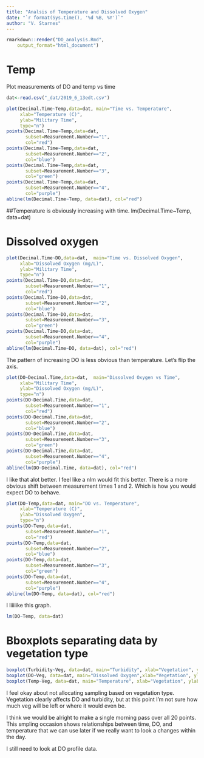 ```yaml
---
title: "Analsis of Temperature and Dissolved Oxygen"
date: "`r format(Sys.time(), '%d %B, %Y')`"
author: "V. Starnes"
---
```


```r
rmarkdown::render("DO_analysis.Rmd",
    output_format="html_document")
```

# Temp

Plot measurements of DO and temp vs time

```r
dat<-read.csv("_dat/2019_6_13edt.csv")
```

```r
plot(Decimal.Time~Temp,data=dat, main="Time vs. Temperature",
     xlab="Temperature (C)",
     ylab="Military Time",
     type="n")
points(Decimal.Time~Temp,data=dat,
       subset=Measurement.Number=="1",
       col="red")
points(Decimal.Time~Temp,data=dat,
       subset=Measurement.Number=="2",
       col="blue")
points(Decimal.Time~Temp,data=dat,
       subset=Measurement.Number=="3",
       col="green")
points(Decimal.Time~Temp,data=dat,
       subset=Measurement.Number=="4",
       col="purple")
abline(lm(Decimal.Time~Temp, data=dat), col="red")
```



##Temperature is obviously increasing with time.
lm(Decimal.Time~Temp, data=dat)

# Dissolved oxygen

```r
plot(Decimal.Time~DO,data=dat,  main="Time vs. Dissolved Oxygen",
     xlab="Dissolved Oxygen (mg/L)",
     ylab="Military Time",
     type="n")
points(Decimal.Time~DO,data=dat,
       subset=Measurement.Number=="1",
       col="red")
points(Decimal.Time~DO,data=dat,
       subset=Measurement.Number=="2",
       col="blue")
points(Decimal.Time~DO,data=dat,
       subset=Measurement.Number=="3",
       col="green")
points(Decimal.Time~DO,data=dat,
       subset=Measurement.Number=="4",
       col="purple")
abline(lm(Decimal.Time~DO, data=dat), col="red")
```



The pattern of increasing DO is less obvious than temperature. Let's flip the axis.

```r
plot(DO~Decimal.Time,data=dat,  main="Dissolved Oxygen vs Time",
     xlab="Military Time",
     ylab="Dissolved Oxygen (mg/L)",
     type="n")
points(DO~Decimal.Time,data=dat,
       subset=Measurement.Number=="1",
       col="red")
points(DO~Decimal.Time,data=dat,
       subset=Measurement.Number=="2",
       col="blue")
points(DO~Decimal.Time,data=dat,
       subset=Measurement.Number=="3",
       col="green")
points(DO~Decimal.Time,data=dat,
       subset=Measurement.Number=="4",
       col="purple")
abline(lm(DO~Decimal.Time, data=dat), col="red")
```



I like that alot better. I feel like a nlm would fit this better. There is a more obvious shift between measurement times 1 and 2. Which is how you would expect DO to behave.

```r
plot(DO~Temp,data=dat, main="DO vs. Temperature",
     xlab="Temperature (C)",
     ylab="Dissolved Oxygen",
     type="n")
points(DO~Temp,data=dat,
       subset=Measurement.Number=="1",
       col="red")
points(DO~Temp,data=dat,
       subset=Measurement.Number=="2",
       col="blue")
points(DO~Temp,data=dat,
       subset=Measurement.Number=="3",
       col="green")
points(DO~Temp,data=dat,
       subset=Measurement.Number=="4",
       col="purple")
abline(lm(DO~Temp, data=dat), col="red")
```



I liiiiike this graph. 


```r
lm(DO~Temp, data=dat)

```


# Bboxplots separating data by vegetation type

```r
boxplot(Turbidity~Veg, data=dat, main="Turbidity", xlab="Vegetation", ylab="Secchi Depth (cm)")
boxplot(DO~Veg, data=dat, main="Dissolved Oxygen",xlab="Vegetation", ylab="DO (mg/L)")
boxplot(Temp~Veg, data=dat, main="Temperature", xlab="Vegetation", ylab="Temperature (C)")

```


I feel okay about not allocating sampling based on vegetation type. Vegetation clearly affects DO and turbidity, but at this point I'm not sure how much veg will be left or where it would even be. 

I think we would be alright to make a single morning pass over all 20 points. This smpling occasion shows relationships between time, DO, and temperature that we can use later if we really want to look a changes within the day.


I still need to look at DO profile data.

